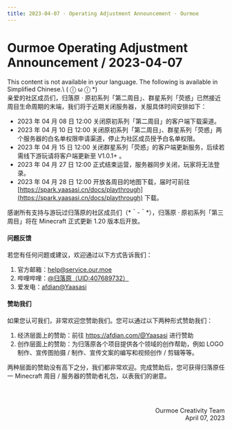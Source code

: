 ```yaml
---
title: 2023-04-07 · Operating Adjustment Announcement · Ourmoe
---
```




# Ourmoe Operating Adjustment Announcement / 2023-04-07

<Callout type="error" emoji="️🚫">
  This content is not available in your language. The following is available in Simplified Chinese.\
   ( ⓛ ω ⓛ &#42;)
</Callout>

<br />
亲爱的社区成员们，归落原 · 原初系列「第二周目」、群星系列「荧惑」已然接近周目生命周期的末端，我们将于近期关闭服务器，关服具体时间安排如下：

- 2023 年 04 月 08 日 12:00 关闭原初系列「第二周目」的客户端下载渠道。
- 2023 年 04 月 10 日 12:00 关闭原初系列「第二周目」、群星系列「荧惑」两个服务器的白名单权限申请渠道，停止为社区成员授予白名单权限。
- 2023 年 04 月 15 日 12:00 关闭群星系列「荧惑」的客户端更新服务，后续若需线下游玩请将客户端更新至 V1.0.1+ 。
- 2023 年 04 月 27 日 12:00 正式结束运营，服务器同步关闭，玩家将无法登录。
- 2023 年 04 月 28 日 12:00 开放各周目的地图下载，届时可前往 [https://spark.yaasasi.cn/docs/playthrough](https://spark.yaasasi.cn/docs/playthrough) 下载。

感谢所有支持与游玩过归落原的社区成员们（&#42;＾-＾&#42;），归落原 · 原初系列「第三周目」将在 Minecraft 正式更新 1.20 版本后开放。


#### 问题反馈

若您有任何问题或建议，欢迎通过以下方式告诉我们：

1. 官方邮箱：help@service.our.moe
2. 哔哩哔哩：[@归落原（UID:407689732）](https://space.bilibili.com/407689732)
3. 爱发电：[afdian@Yaasasi](https://afdian.com/@Yaasasi)


#### 赞助我们

如果您认可我们，非常欢迎您赞助我们。您可以通过以下两种形式赞助我们：

1. 经济层面上的赞助：前往 https://afdian.com/@Yaasasi 进行赞助
2. 创作层面上的赞助：为归落原各个项目提供各个领域的创作帮助，例如 LOGO 制作、宣传图拍摄 / 制作、宣传文案的编写和视频创作 / 剪辑等等。

两种层面的赞助没有高下之分，我们都非常欢迎。完成赞助后，您可获得归落原任一 Minecraft 周目 / 服务器的赞助者礼包，以表我们的谢意。


<br /><br /><p align="right">Ourmoe Creativity Team<br />April 07, 2023</p>